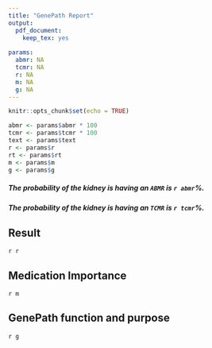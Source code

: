 ```yaml
---
title: "GenePath Report"
output: 
  pdf_document:
    keep_tex: yes
    
params:
  abmr: NA
  tcmr: NA
  r: NA
  m: NA
  g: NA
---
```


```r
knitr::opts_chunk$set(echo = TRUE)
```

```r
abmr <- params$abmr * 100
tcmr <- params$tcmr * 100
text <- params$text
r <- params$r
rt <- params$rt
m <- params$m
g <- params$g
```

##### The probability of the kidney is having an `ABMR` is `r abmr`%. 
##### The probability of the kidney is having an `TCMR` is `r tcmr`%. 

## Result
`r r`

## Medication Importance
`r m`

## GenePath function and purpose
`r g`
